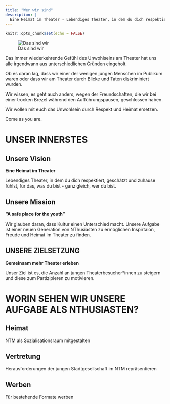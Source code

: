 ```yaml
---
title: "Wer wir sind"
description: |
  Eine Heimat im Theater - Lebendiges Theater, in dem du dich respektiert, geschätzt und zuhause fühlst, für das, was du bist - ganz gleich, wer du bist.
---
```


```r
knitr::opts_chunk$set(echo = FALSE)
```

![Das sind wir](C:\Users\pc\Dropbox\Mein PC (DESKTOP-M4FJMRL)\Desktop\Website Test/WhatsApp Image 2021-06-15 at 11.52.22.jpeg)

Das immer wiederkehrende Gefühl des Unwohlseins am Theater hat uns alle irgendwann aus unterschiedlichen Gründen eingeholt.

Ob es daran lag, dass wir einer der wenigen jungen Menschen im Publikum waren oder dass wir am Theater durch Blicke und Taten diskriminiert wurden.

Wir wissen, es geht auch anders, wegen der Freundschaften, die wir bei einer trocken Brezel während den Aufführungspausen, geschlossen haben.

Wir wollen mit euch das Unwohlsein durch Respekt und Heimat ersetzen.

Come as you are.

# UNSER INNERSTES

## Unsere Vision
**Eine Heimat im Theater**

Lebendiges Theater, in dem du dich respektiert,
geschätzt und zuhause fühlst, für das, was du bist -
ganz gleich, wer du bist.

## Unsere Mission
**"A safe place for the youth"**

Wir glauben daran, dass Kultur einen Unterschied macht. Unsere Aufgabe ist einer neuen Generation von NThusiasten zu ermöglichen Inspirtaion, Freude und Heimat im Theater zu finden. 

## UNSERE ZIELSETZUNG
**Gemeinsam mehr Theater erleben**

Unser Ziel ist es, die Anzahl an jungen Theaterbesucher*innen zu steigern und diese zum Partizipieren zu motivieren. 

# WORIN SEHEN WIR UNSERE AUFGABE ALS NTHUSIASTEN?

## Heimat
NTM als Sozialisationsraum mitgestalten 

## Vertretung
Herausforderungen der jungen Stadtgesellschaft im NTM repräsentieren

## Werben
Für bestehende Formate werben